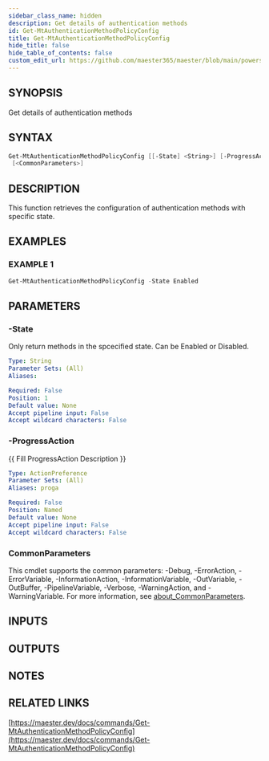 ```yaml
---
sidebar_class_name: hidden
description: Get details of authentication methods
id: Get-MtAuthenticationMethodPolicyConfig
title: Get-MtAuthenticationMethodPolicyConfig
hide_title: false
hide_table_of_contents: false
custom_edit_url: https://github.com/maester365/maester/blob/main/powershell/public/Get-MtAuthenticationMethodPolicyConfig.ps1
---
```


## SYNOPSIS

Get details of authentication methods

## SYNTAX

```powershell
Get-MtAuthenticationMethodPolicyConfig [[-State] <String>] [-ProgressAction <ActionPreference>]
 [<CommonParameters>]
```

## DESCRIPTION

This function retrieves the configuration of authentication methods with specific state.

## EXAMPLES

### EXAMPLE 1

```powershell
Get-MtAuthenticationMethodPolicyConfig -State Enabled
```

## PARAMETERS

### -State

Only return methods in the spcecified state.
Can be Enabled or Disabled.

```yaml
Type: String
Parameter Sets: (All)
Aliases:

Required: False
Position: 1
Default value: None
Accept pipeline input: False
Accept wildcard characters: False
```

### -ProgressAction

\{\{ Fill ProgressAction Description \}\}

```yaml
Type: ActionPreference
Parameter Sets: (All)
Aliases: proga

Required: False
Position: Named
Default value: None
Accept pipeline input: False
Accept wildcard characters: False
```

### CommonParameters

This cmdlet supports the common parameters: -Debug, -ErrorAction, -ErrorVariable, -InformationAction, -InformationVariable, -OutVariable, -OutBuffer, -PipelineVariable, -Verbose, -WarningAction, and -WarningVariable. For more information, see [about_CommonParameters](http://go.microsoft.com/fwlink/?LinkID=113216).

## INPUTS

## OUTPUTS

## NOTES

## RELATED LINKS

[https://maester.dev/docs/commands/Get-MtAuthenticationMethodPolicyConfig](https://maester.dev/docs/commands/Get-MtAuthenticationMethodPolicyConfig)
